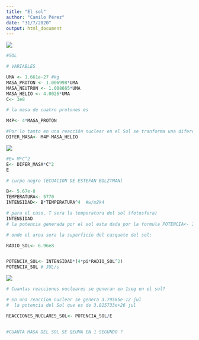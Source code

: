 ```yaml
---
title: "El sol"
author: "Camilo Pérez"
date: "31/7/2020"
output: html_document
---
```

![](C:/Users/User/projects/SOL/Imagenes/hidrogeno_helio.jpg)

```r

#SOL

# VARIABLES

UMA <- 1.661e-27 #kg
MASA_PROTON <- 1.006998*UMA
MASA_NEUTRON <- 1.008665*UMA
MASA_HELIO <- 4.0026*UMA
C<- 3e8

```


```r

# la masa de cuatro protones es

M4P<- 4*MASA_PROTON

#Por lo tanto en una reacción nuclear en el Sol se tranforma una diferencia de masa que es igual a:
DIFER_MASA<- M4P-MASA_HELIO


```
![](C:/Users/User/projects/SOL/Imagenes/EINSTEIN.jpg)
```r
#E= M*C^2
E<- DIFER_MASA*C^2
E
```

```r
# curpo negro (ECUACION DE ESTEFAN BOLZTMAN)

B<- 5.67e-8 
TEMPERATURA<- 5770 
INTENSIDAD<- B*TEMPERATURA^4  #w/m2k4

# para el caso, T sera la temperatura del sol (fotosfera) 
INTENSIDAD
# la potencia generada por el sol esta dada por la formula POTENCIA<- INTENSIDAD*AREA

# onde el area sera la superficie del casquete del sol:

RADIO_SOL<- 6.96e8


POTENCIA_SOL<- INTENSIDAD*(4*pi*RADIO_SOL^2)
POTENCIA_SOL # JUL/s


```
![](C:/Users/User/projects/SOL/Imagenes/Reaccion_nulear.jpg)
```r

# Cuantas reacciones nucleares se generan en 1seg en el sol?

# en una reaccion nuclear se genera 3.79585e-12 jul
#  la potencia del Sol que es de 3.825733e+26 jul

REACCIONES_NUCLARES_SOL<- POTENCIA_SOL/E



```


```r
#CUANTA MASA DEL SOL SE QEUMA EN 1 SEGUNDO ?
  
  
  


```
